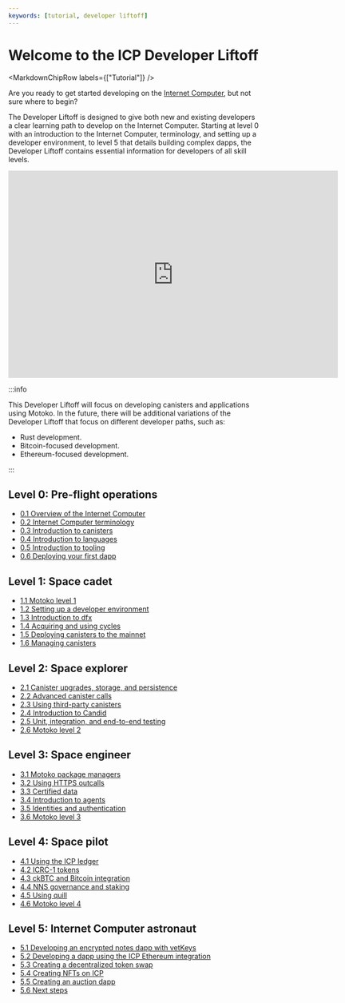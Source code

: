 ```yaml
---
keywords: [tutorial, developer liftoff]
---
```



# Welcome to the ICP Developer Liftoff

<MarkdownChipRow labels={["Tutorial"]} />



Are you ready to get started developing on the [Internet Computer](https://learn.internetcomputer.org/hc/en-us/articles/33152818663444-What-is-ICP), but not sure where to begin?

The Developer Liftoff is designed to give both new and existing developers a clear learning path to develop on the Internet Computer. Starting at level 0 with an introduction to the Internet Computer, terminology, and setting up a developer environment, to level 5 that details building complex dapps, the Developer Liftoff contains essential information for developers of all skill levels.

<div class="text--center">
<p> </p>
</div>
<div class="text--center">
<iframe width="660" height="415" src="https://www.youtube.com/embed/oBUpJ4CqmN0?si=BYELbq52oUMKHHaX" title="YouTube video player" frameborder="0" allow="accelerometer; autoplay; clipboard-write; encrypted-media; gyroscope; picture-in-picture; web-share" allowfullscreen></iframe> </div>

:::info

This Developer Liftoff will focus on developing canisters and applications using Motoko. In the future, there will be additional variations of the Developer Liftoff that focus on different developer paths, such as:

- Rust development.
- Bitcoin-focused development.
- Ethereum-focused development.

:::

## Level 0: Pre-flight operations

- [0.1 Overview of the Internet Computer](/docs/tutorials/developer-liftoff/level-0/ic-overview )
- [0.2 Internet Computer terminology](/docs/tutorials/developer-liftoff/level-0/ic-terms )
- [0.3 Introduction to canisters](/docs/tutorials/developer-liftoff/level-0/intro-canisters )
- [0.4 Introduction to languages](/docs/tutorials/developer-liftoff/level-0/intro-languages )
- [0.5 Introduction to tooling](/docs/tutorials/developer-liftoff/level-0/tooling )
- [0.6 Deploying your first dapp](/docs/tutorials/developer-liftoff/level-0/first-dapp )

## Level 1: Space cadet

- [1.1 Motoko level 1](/docs/tutorials/developer-liftoff/level-1/1.1-motoko-lvl1 )
- [1.2 Setting up a developer environment](/docs/tutorials/developer-liftoff/level-1/1.2-dev-env )
- [1.3 Introduction to dfx](/docs/tutorials/developer-liftoff/level-1/1.3-intro-dfx )
- [1.4 Acquiring and using cycles](/docs/tutorials/developer-liftoff/level-1/1.4-using-cycles )
- [1.5 Deploying canisters to the mainnet](/docs/tutorials/developer-liftoff/level-1/1.5-deploying-canisters )
- [1.6 Managing canisters](/docs/tutorials/developer-liftoff/level-1/1.6-managing-canisters )


## Level 2: Space explorer

- [2.1 Canister upgrades, storage, and persistence](/docs/tutorials/developer-liftoff/level-2/2.1-storage-persistence )
- [2.2 Advanced canister calls](/docs/tutorials/developer-liftoff/level-2/2.2-advanced-canister-calls )
- [2.3 Using third-party canisters](/docs/tutorials/developer-liftoff/level-2/2.3-third-party-canisters )
- [2.4 Introduction to Candid](/docs/tutorials/developer-liftoff/level-2/2.4-intro-candid )
- [2.5 Unit, integration, and end-to-end testing](/docs/tutorials/developer-liftoff/level-2/2.5-unit-testing )
- [2.6 Motoko level 2](/docs/tutorials/developer-liftoff/level-2/2.6-motoko-lvl2 )


## Level 3: Space engineer

- [3.1 Motoko package managers](/docs/tutorials/developer-liftoff/level-3/3.1-package-managers )
- [3.2 Using HTTPS outcalls](/docs/tutorials/developer-liftoff/level-3/3.2-https-outcalls )
- [3.3 Certified data](/docs/tutorials/developer-liftoff/level-3/3.3-certified-data )
- [3.4 Introduction to agents](/docs/tutorials/developer-liftoff/level-3/3.4-intro-to-agents )
- [3.5 Identities and authentication](/docs/tutorials/developer-liftoff/level-3/3.5-identities-and-auth )
- [3.6 Motoko level 3](/docs/tutorials/developer-liftoff/level-3/3.6-motoko-lvl3 )

## Level 4: Space pilot

- [4.1 Using the ICP ledger](/docs/tutorials/developer-liftoff/level-4/4.1-icp-ledger )
- [4.2 ICRC-1 tokens](/docs/tutorials/developer-liftoff/level-4/4.2-icrc-tokens )
- [4.3 ckBTC and Bitcoin integration](/docs/tutorials/developer-liftoff/level-4/4.3-ckbtc-and-bitcoin )
- [4.4 NNS governance and staking](/docs/tutorials/developer-liftoff/level-4/4.4-nns-governance )
- [4.5 Using quill](/docs/tutorials/developer-liftoff/level-4/4.5-using-quill )
- [4.6 Motoko level 4](/docs/tutorials/developer-liftoff/level-4/4.6-motoko-lvl4 )

## Level 5: Internet Computer astronaut

- [5.1 Developing an encrypted notes dapp with vetKeys](/docs/tutorials/developer-liftoff/level-5/5.1-vetKeys-tutorial )
- [5.2 Developing a dapp using the ICP Ethereum integration](/docs/tutorials/developer-liftoff/level-5/5.2-ICP-ETH-tutorial )
- [5.3 Creating a decentralized token swap](/docs/tutorials/developer-liftoff/level-5/5.3-token-swap-tutorial )
- [5.4 Creating NFTs on ICP](/docs/tutorials/developer-liftoff/level-5/5.4-NFT-tutorial )
- [5.5 Creating an auction dapp](/docs/tutorials/developer-liftoff/level-5/5.5-auction-tutorial )
- [5.6 Next steps](/docs/tutorials/developer-liftoff/level-5/5.6-next-steps )
